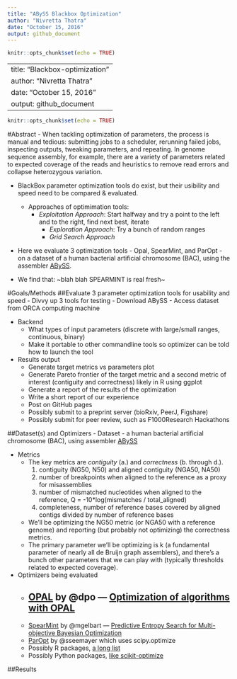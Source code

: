 ```yaml
---
title: "ABySS Blackbox Optimization"
author: "Nivretta Thatra"
date: "October 15, 2016"
output: github_document
---
```


```r
knitr::opts_chunk$set(echo = TRUE)
```

---
title: "Blackbox-optimization"
author: "Nivretta Thatra"
date: "October 15, 2016"
output: github_document
---

```r
knitr::opts_chunk$set(echo = TRUE)
```

#Abstract
- When tackling optimization of parameters, the process is manual and tedious: submitting jobs to a scheduler, rerunning failed jobs, inspecting outputs, tweaking parameters, and repeating. In genome sequence assembly, for example, there are a variety of parameters related to expected coverage of the reads and heuristics to remove read errors and collapse heterozygous variation.

- BlackBox parameter optimization tools do exist, but their usibility and speed need to be compared & evaluated. 
  - Approaches of optimimation tools:
    - *Exploitation Approach*: Start halfway and try a point to the left and to the right, find next best, iterate
	  - *Exploration Approach*: Try a bunch of random ranges  
	  - *Grid Search Approach* 
- Here we evaluate 3 optimization tools - Opal, SpearMint, and ParOpt - on a dataset of a human bacterial artificial chromosome (BAC), using the assembler [ABySS](https://github.com/bcgsc/abyss#readme). 

- We find that: ~blah blah SPEARMINT is real fresh~

#Goals/Methods 
##Evaluate 3 parameter optimization tools for usability and speed
- Divvy up 3 tools for testing
- Download ABySS 
- Access dataset from ORCA computing machine

- Backend  
	- What types of input parameters (discrete with large/small ranges, continuous, binary)   
	- Make it portable to other commandline tools so optimizer can be told how to launch the tool  
- Results output  
	- Generate target metrics vs parameters plot  
	- Generate Pareto frontier of the target metric and a second metric of interest (contiguity and correctness) likely in R using ggplot   
	- Generate a report of the results of the optimization
  - Write a short report of our experience
  - Post on GitHub pages
  - Possibly submit to a preprint server (bioRxiv, PeerJ, Figshare)
  - Possibly submit for peer review, such as F1000Research Hackathons

##Dataset(s) and Optimizers
- Dataset 
  -  a human bacterial artificial chromosome (BAC), using assembler [ABySS](https://github.com/bcgsc/abyss#readme)
  
- Metrics
  - The key metrics are *contiguity* (a.) and *correctness* (b. through d.).
    1. contiguity (NG50, N50) and aligned contiguity (NGA50, NA50)
    2. number of breakpoints when aligned to the reference as a proxy for misassemblies
    3. number of mismatched nucleotides when aligned to the reference, Q = -10*log(mismatches / total_aligned)
    4. completeness, number of reference bases covered by aligned contigs divided by number of reference bases
  - We'll be optimizing the NG50 metric (or NGA50 with a reference genome) and reporting (but probably not optimizing) the correctness metrics. 
  - The primary parameter we'll be optimizing is k (a fundamental parameter of nearly all de Bruijn graph assemblers), and there's a bunch other parameters that we can play with (typically thresholds related to expected coverage).

- Optimizers being evaluated  
	- [OPAL](http://pythonoptimizers.github.io/opal/) by @dpo — [Optimization of algorithms with OPAL](http://link.springer.com/article/10.1007/s12532-014-0067-x)
	  - 
	- [SpearMint](https://github.com/hips/spearmint) by @mgelbart — [Predictive Entropy Search for Multi-objective Bayesian Optimization](https://arxiv.org/abs/1511.05467)
	- [ParOpt](https://github.com/sseemayer/ParOpt) by @sseemayer which uses scipy.optimize 
	- Possibly R packages, [a long list](https://cran.r-project.org/web/views/Optimization.html)
	- Possibly Python packages, [like scikit-optimize](https://scikit-optimize.github.io/)

##Results
